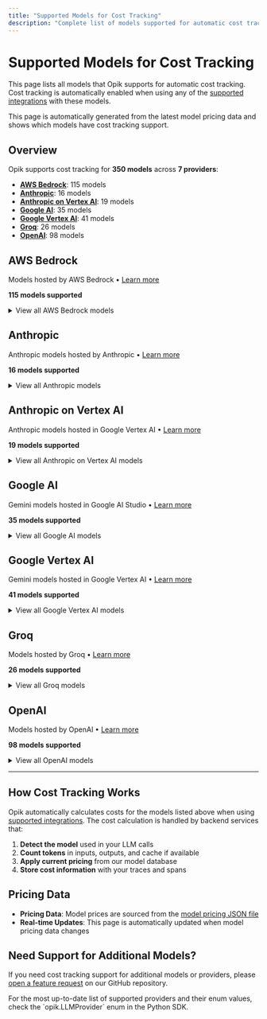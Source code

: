 ```yaml
---
title: "Supported Models for Cost Tracking"
description: "Complete list of models supported for automatic cost tracking in Opik"
---
```


# Supported Models for Cost Tracking

This page lists all models that Opik supports for automatic cost tracking. Cost tracking is automatically enabled when using any of the [supported integrations](/tracing/cost_tracking#supported-models-providers-and-integrations) with these models.

<Note>
  This page is automatically generated from the latest model pricing data and shows which models have cost tracking support.
</Note>

## Overview

Opik supports cost tracking for **350 models** across **7 providers**:

- **[AWS Bedrock](#aws-bedrock)**: 115 models
- **[Anthropic](#anthropic)**: 16 models
- **[Anthropic on Vertex AI](#anthropic-on-vertex-ai)**: 19 models
- **[Google AI](#google-ai)**: 35 models
- **[Google Vertex AI](#google-vertex-ai)**: 41 models
- **[Groq](#groq)**: 26 models
- **[OpenAI](#openai)**: 98 models

<h2 id="aws-bedrock">AWS Bedrock</h2>

Models hosted by AWS Bedrock • [Learn more](https://aws.amazon.com/bedrock)

**115 models supported**

<details>
<summary>View all AWS Bedrock models</summary>

- `ai21.j2-mid-v1`
- `ai21.j2-ultra-v1`
- `ai21.jamba-1-5-large-v1:0`
- `ai21.jamba-1-5-mini-v1:0`
- `ai21.jamba-instruct-v1:0`
- `amazon.nova-lite-v1:0`
- `amazon.nova-micro-v1:0`
- `amazon.nova-pro-v1:0`
- `amazon.titan-embed-image-v1`
- `amazon.titan-embed-text-v1`
- `amazon.titan-embed-text-v2:0`
- `amazon.titan-text-express-v1`
- `amazon.titan-text-lite-v1`
- `amazon.titan-text-premier-v1:0`
- `anthropic.claude-3-5-haiku-20241022-v1:0`
- `anthropic.claude-3-5-sonnet-20240620-v1:0`
- `anthropic.claude-3-5-sonnet-20241022-v2:0`
- `anthropic.claude-3-7-sonnet-20250219-v1:0`
- `anthropic.claude-3-haiku-20240307-v1:0`
- `anthropic.claude-3-opus-20240229-v1:0`
- `anthropic.claude-3-sonnet-20240229-v1:0`
- `anthropic.claude-instant-v1`
- `anthropic.claude-opus-4-1-20250805-v1:0`
- `anthropic.claude-opus-4-20250514-v1:0`
- `anthropic.claude-sonnet-4-20250514-v1:0`
- `anthropic.claude-v1`
- `anthropic.claude-v2:1`
- `apac.amazon.nova-lite-v1:0`
- `apac.amazon.nova-micro-v1:0`
- `apac.amazon.nova-pro-v1:0`
- `apac.anthropic.claude-3-5-sonnet-20240620-v1:0`
- `apac.anthropic.claude-3-5-sonnet-20241022-v2:0`
- `apac.anthropic.claude-3-haiku-20240307-v1:0`
- `apac.anthropic.claude-3-sonnet-20240229-v1:0`
- `apac.anthropic.claude-sonnet-4-20250514-v1:0`
- `cohere.command-light-text-v14`
- `cohere.command-r-plus-v1:0`
- `cohere.command-r-v1:0`
- `cohere.command-text-v14`
- `cohere.embed-english-v3`
- `cohere.embed-multilingual-v3`
- `deepseek.v3-v1:0`
- `eu.amazon.nova-lite-v1:0`
- `eu.amazon.nova-micro-v1:0`
- `eu.amazon.nova-pro-v1:0`
- `eu.anthropic.claude-3-5-haiku-20241022-v1:0`
- `eu.anthropic.claude-3-5-sonnet-20240620-v1:0`
- `eu.anthropic.claude-3-5-sonnet-20241022-v2:0`
- `eu.anthropic.claude-3-7-sonnet-20250219-v1:0`
- `eu.anthropic.claude-3-haiku-20240307-v1:0`
- `eu.anthropic.claude-3-opus-20240229-v1:0`
- `eu.anthropic.claude-3-sonnet-20240229-v1:0`
- `eu.anthropic.claude-opus-4-1-20250805-v1:0`
- `eu.anthropic.claude-opus-4-20250514-v1:0`
- `eu.anthropic.claude-sonnet-4-20250514-v1:0`
- `eu.meta.llama3-2-1b-instruct-v1:0`
- `eu.meta.llama3-2-3b-instruct-v1:0`
- `eu.mistral.pixtral-large-2502-v1:0`
- `eu.twelvelabs.marengo-embed-2-7-v1:0`
- `eu.twelvelabs.pegasus-1-2-v1:0`
- `meta.llama2-13b-chat-v1`
- `meta.llama2-70b-chat-v1`
- `meta.llama3-1-405b-instruct-v1:0`
- `meta.llama3-1-70b-instruct-v1:0`
- `meta.llama3-1-8b-instruct-v1:0`
- `meta.llama3-2-11b-instruct-v1:0`
- `meta.llama3-2-1b-instruct-v1:0`
- `meta.llama3-2-3b-instruct-v1:0`
- `meta.llama3-2-90b-instruct-v1:0`
- `meta.llama3-3-70b-instruct-v1:0`
- `meta.llama3-70b-instruct-v1:0`
- `meta.llama3-8b-instruct-v1:0`
- `meta.llama4-maverick-17b-instruct-v1:0`
- `meta.llama4-scout-17b-instruct-v1:0`
- `mistral.mistral-7b-instruct-v0:2`
- `mistral.mistral-large-2402-v1:0`
- `mistral.mistral-large-2407-v1:0`
- `mistral.mistral-small-2402-v1:0`
- `mistral.mixtral-8x7b-instruct-v0:1`
- `openai.gpt-oss-120b-1:0`
- `openai.gpt-oss-20b-1:0`
- `qwen.qwen3-235b-a22b-2507-v1:0`
- `qwen.qwen3-32b-v1:0`
- `qwen.qwen3-coder-30b-a3b-v1:0`
- `qwen.qwen3-coder-480b-a35b-v1:0`
- `twelvelabs.marengo-embed-2-7-v1:0`
- `twelvelabs.pegasus-1-2-v1:0`
- `us.amazon.nova-lite-v1:0`
- `us.amazon.nova-micro-v1:0`
- `us.amazon.nova-premier-v1:0`
- `us.amazon.nova-pro-v1:0`
- `us.anthropic.claude-3-5-haiku-20241022-v1:0`
- `us.anthropic.claude-3-5-sonnet-20240620-v1:0`
- `us.anthropic.claude-3-5-sonnet-20241022-v2:0`
- `us.anthropic.claude-3-7-sonnet-20250219-v1:0`
- `us.anthropic.claude-3-haiku-20240307-v1:0`
- `us.anthropic.claude-3-opus-20240229-v1:0`
- `us.anthropic.claude-3-sonnet-20240229-v1:0`
- `us.anthropic.claude-opus-4-1-20250805-v1:0`
- `us.anthropic.claude-opus-4-20250514-v1:0`
- `us.anthropic.claude-sonnet-4-20250514-v1:0`
- `us.deepseek.r1-v1:0`
- `us.meta.llama3-1-405b-instruct-v1:0`
- `us.meta.llama3-1-70b-instruct-v1:0`
- `us.meta.llama3-1-8b-instruct-v1:0`
- `us.meta.llama3-2-11b-instruct-v1:0`
- `us.meta.llama3-2-1b-instruct-v1:0`
- `us.meta.llama3-2-3b-instruct-v1:0`
- `us.meta.llama3-2-90b-instruct-v1:0`
- `us.meta.llama3-3-70b-instruct-v1:0`
- `us.meta.llama4-maverick-17b-instruct-v1:0`
- `us.meta.llama4-scout-17b-instruct-v1:0`
- `us.mistral.pixtral-large-2502-v1:0`
- `us.twelvelabs.marengo-embed-2-7-v1:0`
- `us.twelvelabs.pegasus-1-2-v1:0`

</details>

<h2 id="anthropic">Anthropic</h2>

Anthropic models hosted by Anthropic • [Learn more](https://www.anthropic.com)

**16 models supported**

<details>
<summary>View all Anthropic models</summary>

- `claude-3-5-haiku-20241022`
- `claude-3-5-haiku-latest`
- `claude-3-5-sonnet-20240620`
- `claude-3-5-sonnet-20241022`
- `claude-3-5-sonnet-latest`
- `claude-3-7-sonnet-20250219`
- `claude-3-7-sonnet-latest`
- `claude-3-haiku-20240307`
- `claude-3-opus-20240229`
- `claude-3-opus-latest`
- `claude-4-opus-20250514`
- `claude-4-sonnet-20250514`
- `claude-opus-4-1`
- `claude-opus-4-1-20250805`
- `claude-opus-4-20250514`
- `claude-sonnet-4-20250514`

</details>

<h2 id="anthropic-on-vertex-ai">Anthropic on Vertex AI</h2>

Anthropic models hosted in Google Vertex AI • [Learn more](https://cloud.google.com/vertex-ai)

**19 models supported**

<details>
<summary>View all Anthropic on Vertex AI models</summary>

- `claude-3-5-haiku`
- `claude-3-5-haiku@20241022`
- `claude-3-5-sonnet`
- `claude-3-5-sonnet-v2`
- `claude-3-5-sonnet-v2@20241022`
- `claude-3-5-sonnet@20240620`
- `claude-3-7-sonnet@20250219`
- `claude-3-haiku`
- `claude-3-haiku@20240307`
- `claude-3-opus`
- `claude-3-opus@20240229`
- `claude-3-sonnet`
- `claude-3-sonnet@20240229`
- `claude-opus-4`
- `claude-opus-4-1`
- `claude-opus-4-1@20250805`
- `claude-opus-4@20250514`
- `claude-sonnet-4`
- `claude-sonnet-4@20250514`

</details>

<h2 id="google-ai">Google AI</h2>

Gemini models hosted in Google AI Studio • [Learn more](https://ai.google.dev/aistudio)

**35 models supported**

<details>
<summary>View all Google AI models</summary>

- `gemini-1.5-flash`
- `gemini-1.5-flash-001`
- `gemini-1.5-flash-002`
- `gemini-1.5-flash-latest`
- `gemini-1.5-pro`
- `gemini-1.5-pro-001`
- `gemini-1.5-pro-002`
- `gemini-1.5-pro-exp-0801`
- `gemini-1.5-pro-latest`
- `gemini-2.0-flash`
- `gemini-2.0-flash-001`
- `gemini-2.0-flash-lite`
- `gemini-2.0-flash-lite-preview-02-05`
- `gemini-2.0-flash-live-001`
- `gemini-2.0-flash-preview-image-generation`
- `gemini-2.5-flash`
- `gemini-2.5-flash-image-preview`
- `gemini-2.5-flash-lite`
- `gemini-2.5-flash-lite-preview-06-17`
- `gemini-2.5-flash-lite-preview-09-2025`
- `gemini-2.5-flash-preview-04-17`
- `gemini-2.5-flash-preview-05-20`
- `gemini-2.5-flash-preview-09-2025`
- `gemini-2.5-flash-preview-tts`
- `gemini-2.5-pro`
- `gemini-2.5-pro-preview-03-25`
- `gemini-2.5-pro-preview-05-06`
- `gemini-2.5-pro-preview-06-05`
- `gemini-2.5-pro-preview-tts`
- `gemini-flash-latest`
- `gemini-flash-lite-latest`
- `gemini-gemma-2-27b-it`
- `gemini-gemma-2-9b-it`
- `gemini-pro`
- `gemini-pro-vision`

</details>

<h2 id="google-vertex-ai">Google Vertex AI</h2>

Gemini models hosted in Google Vertex AI • [Learn more](https://cloud.google.com/vertex-ai)

**41 models supported**

<details>
<summary>View all Google Vertex AI models</summary>

- `gemini-1.0-pro`
- `gemini-1.0-pro-001`
- `gemini-1.0-pro-002`
- `gemini-1.0-ultra`
- `gemini-1.0-ultra-001`
- `gemini-1.5-flash`
- `gemini-1.5-flash-001`
- `gemini-1.5-flash-002`
- `gemini-1.5-flash-exp-0827`
- `gemini-1.5-flash-preview-0514`
- `gemini-1.5-pro`
- `gemini-1.5-pro-001`
- `gemini-1.5-pro-002`
- `gemini-1.5-pro-preview-0215`
- `gemini-1.5-pro-preview-0409`
- `gemini-1.5-pro-preview-0514`
- `gemini-2.0-flash`
- `gemini-2.0-flash-001`
- `gemini-2.0-flash-exp`
- `gemini-2.0-flash-lite`
- `gemini-2.0-flash-lite-001`
- `gemini-2.0-flash-live-preview-04-09`
- `gemini-2.0-flash-preview-image-generation`
- `gemini-2.0-pro-exp-02-05`
- `gemini-2.5-flash`
- `gemini-2.5-flash-image-preview`
- `gemini-2.5-flash-lite`
- `gemini-2.5-flash-lite-preview-06-17`
- `gemini-2.5-flash-lite-preview-09-2025`
- `gemini-2.5-flash-preview-04-17`
- `gemini-2.5-flash-preview-05-20`
- `gemini-2.5-flash-preview-09-2025`
- `gemini-2.5-pro`
- `gemini-2.5-pro-exp-03-25`
- `gemini-2.5-pro-preview-03-25`
- `gemini-2.5-pro-preview-05-06`
- `gemini-2.5-pro-preview-06-05`
- `gemini-2.5-pro-preview-tts`
- `gemini-flash-latest`
- `gemini-flash-lite-latest`
- `gemini-pro`

</details>

<h2 id="groq">Groq</h2>

Models hosted by Groq • [Learn more](https://groq.com)

**26 models supported**

<details>
<summary>View all Groq models</summary>

- `deepseek-r1-distill-llama-70b`
- `gemma-7b-it`
- `gemma2-9b-it`
- `llama-3.1-405b-reasoning`
- `llama-3.1-70b-versatile`
- `llama-3.1-8b-instant`
- `llama-3.2-11b-text-preview`
- `llama-3.2-11b-vision-preview`
- `llama-3.2-1b-preview`
- `llama-3.2-3b-preview`
- `llama-3.2-90b-text-preview`
- `llama-3.2-90b-vision-preview`
- `llama-3.3-70b-specdec`
- `llama-3.3-70b-versatile`
- `llama-guard-3-8b`
- `llama2-70b-4096`
- `llama3-groq-70b-8192-tool-use-preview`
- `llama3-groq-8b-8192-tool-use-preview`
- `meta-llama/llama-4-maverick-17b-128e-instruct`
- `meta-llama/llama-4-scout-17b-16e-instruct`
- `mistral-saba-24b`
- `mixtral-8x7b-32768`
- `moonshotai/kimi-k2-instruct`
- `openai/gpt-oss-120b`
- `openai/gpt-oss-20b`
- `qwen/qwen3-32b`

</details>

<h2 id="openai">OpenAI</h2>

Models hosted by OpenAI • [Learn more](https://platform.openai.com)

**98 models supported**

<details>
<summary>View all OpenAI models</summary>

- `chatgpt-4o-latest`
- `codex-mini-latest`
- `ft:gpt-3.5-turbo`
- `ft:gpt-3.5-turbo-0125`
- `ft:gpt-3.5-turbo-0613`
- `ft:gpt-3.5-turbo-1106`
- `ft:gpt-4-0613`
- `ft:gpt-4o-2024-08-06`
- `ft:gpt-4o-2024-11-20`
- `ft:gpt-4o-mini-2024-07-18`
- `gpt-3.5-turbo`
- `gpt-3.5-turbo-0125`
- `gpt-3.5-turbo-0301`
- `gpt-3.5-turbo-0613`
- `gpt-3.5-turbo-1106`
- `gpt-3.5-turbo-16k`
- `gpt-3.5-turbo-16k-0613`
- `gpt-4`
- `gpt-4-0125-preview`
- `gpt-4-0314`
- `gpt-4-0613`
- `gpt-4-1106-preview`
- `gpt-4-1106-vision-preview`
- `gpt-4-32k`
- `gpt-4-32k-0314`
- `gpt-4-32k-0613`
- `gpt-4-turbo`
- `gpt-4-turbo-2024-04-09`
- `gpt-4-turbo-preview`
- `gpt-4-vision-preview`
- `gpt-4.1`
- `gpt-4.1-2025-04-14`
- `gpt-4.1-mini`
- `gpt-4.1-mini-2025-04-14`
- `gpt-4.1-nano`
- `gpt-4.1-nano-2025-04-14`
- `gpt-4.5-preview`
- `gpt-4.5-preview-2025-02-27`
- `gpt-4o`
- `gpt-4o-2024-05-13`
- `gpt-4o-2024-08-06`
- `gpt-4o-2024-11-20`
- `gpt-4o-audio-preview`
- `gpt-4o-audio-preview-2024-10-01`
- `gpt-4o-audio-preview-2024-12-17`
- `gpt-4o-audio-preview-2025-06-03`
- `gpt-4o-mini`
- `gpt-4o-mini-2024-07-18`
- `gpt-4o-mini-audio-preview`
- `gpt-4o-mini-audio-preview-2024-12-17`
- `gpt-4o-mini-realtime-preview`
- `gpt-4o-mini-realtime-preview-2024-12-17`
- `gpt-4o-mini-search-preview`
- `gpt-4o-mini-search-preview-2025-03-11`
- `gpt-4o-mini-transcribe`
- `gpt-4o-mini-tts`
- `gpt-4o-realtime-preview`
- `gpt-4o-realtime-preview-2024-10-01`
- `gpt-4o-realtime-preview-2024-12-17`
- `gpt-4o-realtime-preview-2025-06-03`
- `gpt-4o-search-preview`
- `gpt-4o-search-preview-2025-03-11`
- `gpt-4o-transcribe`
- `gpt-5`
- `gpt-5-2025-08-07`
- `gpt-5-chat`
- `gpt-5-chat-latest`
- `gpt-5-codex`
- `gpt-5-mini`
- `gpt-5-mini-2025-08-07`
- `gpt-5-nano`
- `gpt-5-nano-2025-08-07`
- `gpt-realtime`
- `gpt-realtime-2025-08-28`
- `o1`
- `o1-2024-12-17`
- `o1-mini`
- `o1-mini-2024-09-12`
- `o1-preview`
- `o1-preview-2024-09-12`
- `o1-pro`
- `o1-pro-2025-03-19`
- `o3`
- `o3-2025-04-16`
- `o3-deep-research`
- `o3-deep-research-2025-06-26`
- `o3-mini`
- `o3-mini-2025-01-31`
- `o3-pro`
- `o3-pro-2025-06-10`
- `o4-mini`
- `o4-mini-2025-04-16`
- `o4-mini-deep-research`
- `o4-mini-deep-research-2025-06-26`
- `text-embedding-3-large`
- `text-embedding-3-small`
- `text-embedding-ada-002`
- `text-embedding-ada-002-v2`

</details>

---

## How Cost Tracking Works

Opik automatically calculates costs for the models listed above when using [supported integrations](/tracing/cost_tracking#supported-models-providers-and-integrations). The cost calculation is handled by backend services that:

1. **Detect the model** used in your LLM calls
2. **Count tokens** in inputs, outputs, and cache if available
3. **Apply current pricing** from our model database
4. **Store cost information** with your traces and spans

## Pricing Data

- **Pricing Data**: Model prices are sourced from the [model pricing JSON file](https://github.com/comet-ml/opik/blob/main/apps/opik-backend/src/main/resources/model_prices_and_context_window.json)
- **Real-time Updates**: This page is automatically updated when model pricing data changes

## Need Support for Additional Models?

If you need cost tracking support for additional models or providers, please [open a feature request](https://github.com/comet-ml/opik/issues) on our GitHub repository.

<Tip>
  For the most up-to-date list of supported providers and their enum values, check the `opik.LLMProvider` enum in the Python SDK.
</Tip>
